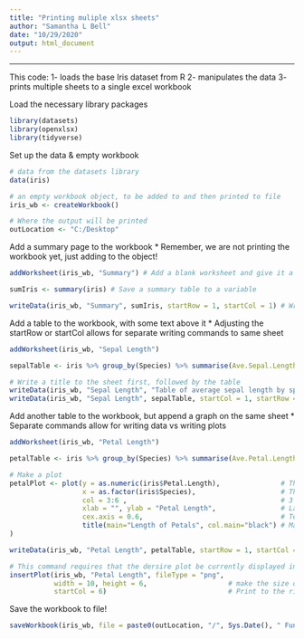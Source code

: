 ---
title: "Printing muliple xlsx sheets"
author: "Samantha L Bell"
date: "10/29/2020"
output: html_document
---
_____________________________________________________
This code:
1- loads the base Iris dataset from R
2- manipulates the data
3- prints multiple sheets to a single excel workbook

Load the necessary library packages
```{r packages}
library(datasets)
library(openxlsx)
library(tidyverse)
```

Set up the data & empty workbook
```{r}
# data from the datasets library
data(iris)

# an empty workbook object, to be added to and then printed to file
iris_wb <- createWorkbook() 

# Where the output will be printed 
outLocation <- "C:/Desktop"

```

Add a summary page to the workbook 
  * Remember, we are not printing the workbook yet, just adding to the object!
```{r}
addWorksheet(iris_wb, "Summary") # Add a blank worksheet and give it a name

sumIris <- summary(iris) # Save a summary table to a variable

writeData(iris_wb, "Summary", sumIris, startRow = 1, startCol = 1) # Write to the worksheet
```


Add a table to the workbook, with some text above it 
 * Adjusting the startRow or startCol allows for separate writing commands to same sheet
```{r}
addWorksheet(iris_wb, "Sepal Length")

sepalTable <- iris %>% group_by(Species) %>% summarise(Ave.Sepal.Length = mean(Sepal.Length)) # Summary of mean sepal length by species

# Write a title to the sheet first, followed by the table
writeData(iris_wb, "Sepal Length", "Table of average sepal length by species", startCol = 1, startRow = 1)
writeData(iris_wb, "Sepal Length", sepalTable, startCol = 1, startRow = 3)
```


Add another table to the workbook, but append a graph on the same sheet
  * Separate commands allow for writing data vs writing plots
```{r}
addWorksheet(iris_wb, "Petal Length")

petalTable <- iris %>% group_by(Species) %>% summarise(Ave.Petal.Length = mean(Petal.Length))

# Make a plot
petalPlot <- plot(y = as.numeric(iris$Petal.Length),               # The petal length on y axis as a continuous variable
                  x = as.factor(iris$Species),                     # The species on x axis as a factor / discrete variable
                  col = 3:6 ,                                      # 3 of the base colors available in R
                  xlab = "", ylab = "Petal Length",                # Labels for x and y axis
                  cex.axis = 0.6,                                  # Text size
                  title(main="Length of Petals", col.main="black") # Main title and color
)

writeData(iris_wb, "Petal Length", petalTable, startRow = 1, startCol = 1) # Write the table

# This command requires that the dersire plot be currently displayed in R in order to print to the sheet
insertPlot(iris_wb, "Petal Length", fileType = "png",
           width = 10, height = 6,                    # make the size of the plot
           startCol = 6)                              # Print to the right of the table by starting at column 6
```


Save the workbook to file!
```{r}
saveWorkbook(iris_wb, file = paste0(outLocation, "/", Sys.Date(), " Fun with Iris Data.xlsx"), overwrite = TRUE)

```




